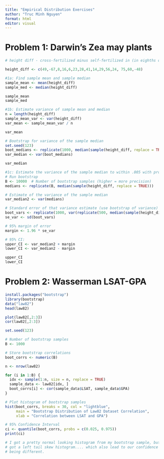 ```yaml
---
title: "Empirical Distribution Exercises"
author: "Truc Minh Nguyen"
format: html
editor: visual
---
```


# Problem 1: Darwin's Zea may plants
```r
# height diff - cross-fertilized minus self-fertilized in (in eighths of an inch)

height_diff <- c(49,-67,8,16,6,23,28,41,14,29,56,24, 75,60,-48)

#1a: Find sample mean and sample median
sample_mean <- mean(height_diff)
sample_med <- median(height_diff)

sample_mean
sample_med

#1b: Estimate variance of sample mean and median
n = length(height_diff)
sample_mean_var <- var(height_diff)
var_mean <- sample_mean_var / n

var_mean

# Bootstrap for variance of the sample median
set.seed(123)  
boot_medians <- replicate(1000, median(sample(height_diff, replace = TRUE)))
var_median <- var(boot_medians)

var_median

#1c: Estimate the variance of the sample median to within .005 with probability of 0.95.
# Run bootstrap
B <- 10000  # Number of bootstrap samples (higher = more precision)
medians <- replicate(B, median(sample(height_diff, replace = TRUE)))

# Estimate of the variance of the sample median
var_median2 <- var(medians)

# Standard error of that variance estimate (use bootstrap of variance)
boot_vars <- replicate(1000, var(replicate(500, median(sample(height_diff, replace = TRUE)))))
se_var <- sd(boot_vars)

# 95% margin of error 
margin <- 1.96 * se_var

# 95% CI:
upper_CI <- var_median2 + margin
lower_CI <- var_median2 - margin

upper_CI
lower_CI

```

# Problem 2: Wasserman LSAT-GPA
```r
install.packages("bootstrap")
library(bootstrap)
data("law82")
head(law82)

plot(law82[,2:3])
cor(law82[,2:3])

set.seed(123) 

# Number of bootstrap samples
B <- 1000

# Store bootstrap correlations
boot_corrs <- numeric(B)

n <- nrow(law82)

for (i in 1:B) {
  idx <- sample(1:n, size = n, replace = TRUE)
  sample_data <- law82[idx, ]
  boot_corrs[i] <- cor(sample_data$LSAT, sample_data$GPA)
}

# Plot histogram of bootstrap samples
hist(boot_corrs, breaks = 30, col = "lightblue",
     main = "Bootstrap Distribution of Law82 Dataset Correlation",
     xlab = "Correlation between LSAT and GPA")

# 95% Confidence Interval
ci <- quantile(boot_corrs, probs = c(0.025, 0.975))
print(ci)

# I got a pretty normal looking histogram from my bootstrap sample, but Wasserman 
# got a left tail skew histogram.... which also lead to our confidence interval 
# being different. 

```

